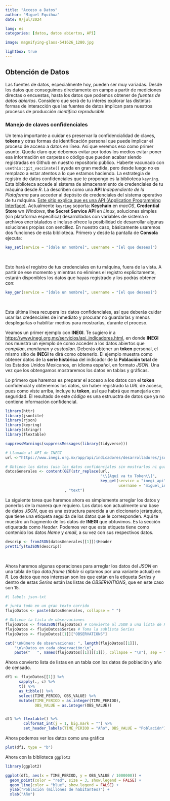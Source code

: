 ```yaml
---
title: "Acceso a Datos"
author: "Miguel Equihua"
date: 9/jul/2024

lang: es
categories: [datos, datos abiertos, API]

image: magnifying-glass-541626_1280.jpg

lightbox: true
---
```


## Obtención de Datos

Las fuentes de datos, especialmente hoy, pueden ser muy variadas. Desde los datos que conseguimos directamente en campo a partir de mediciones directas o encuestas, hasta los datos que podemos obtener de _fuentes de datos abiertos_. Considero que será de tu interés explorar las distintas formas de interacción que las fuentes de datos implican para nuestros procesos de producción _científica reproducible_.

### Manejo de claves confidenciales

Un tema importante a cuidar es preservar la confidencialidad de claves, **tokens** y otras formas de identificación personal que puede implicar el proceso de acceso a datos en línea. Así que veremos eso como primer asunto. Queda claro que debemos evitar por todos los medios evitar poner esa información en carpetas o código que pueden acabar siendo registradas en Github en nuestro repositorio público. Haberte vacunado con `usethis::git_vaccinate()` ayuda en gran medida, pero desde luego no es remplazo a estar atentos a lo que estamos haciendo. La estrategia de registro de datos confidenciales que te propongo es la biblioteca `keyring`. Esta biblioteca accede al sistema de almacenamiento de credenciales de tu máquina desde _R_. La describen como una **API** _Independiente de la Plataforma_ para acceder al depósito de credenciales del sistema operativo de tu máquina. [Este sitio explica que es una API (Application Programming Interface)](https://aws.amazon.com/es/what-is/api/). Actualmente `keyring` soporta:  **Keychain** en _macOS_, **Credential Store** wn _Windows_, **the Secret Service API** en _Linux_, soluciones simples (sin plataforma específica) desarrollados con variables de sistema o archivos encristalados e incluso ofrece la posibilidad de desarrollar algunas soluciones propias con sencillez. En nuestro caso, básicamente usaremos dos funciones de esta biblioteca. Primero y desde la pantalla de **Consola** ejecuta:
\

```r
key_set(service = "[dale un nombre]", username = "[el que desees]")
```
\

Esto hará el registro de tus credenciales en tu máquina, fuera de la vista. A partir de ese momento y mientras no elimines el registro explícitamente, estarán disponibles los datos que hayas registrado y los podrás obtener con: 
\

```r
key_ger(service = "[dale un nombre]", username = "[el que desees]")

```
\

Esta última línea recupera los datos confidenciales, así que deberás cuidar usar las credenciales de inmediato y procurar no guardarlas y menos desplegarlas o habilitar medios para mostrarlas, durante el proceso.

Veamos un primer ejemplo con **INEGI**. Te sugiero ir a [https://www.inegi.org.mx/servicios/api_indicadores.html](https://www.inegi.org.mx/servicios/api_indicadores.html), en donde **INEGI** nos muestra un ejemplo de como acceder a los datos abiertos que _compilan_, _mantienen_ y _custodian_. Deberás obtener un **token** personal, el mismo sitio de **INEGI** te dirá como obtenerlo. El ejemplo muestra como obtener datos de la **serie histórica** del indicador de la **Población total** de los Estados Unidos Mexicanos, en idioma español, en formato _JSON_. Una vez que los obtengamos mostraremos los datos en tablas y gráficas.

Lo primero que haremos es preparar el acceso a los datos con el **token** confidencial y obtenemos los datos, sin haber registrado la _URL_ de acceso, pues como viste arriba, incluye tu **token**, así que habrá que manejarla con seguridad. El resultado de este _código_ es una estruuctra de datos que ya no contiene información confidencial.

```r
library(httr)
library(jsonlite)
library(rjson)
library(keyring)
library(stringr)
library(flextable)

suppressWarnings(suppressMessages(library(tidyverse)))

# Llamado al API de INEGI
url <-"https://www.inegi.org.mx/app/api/indicadores/desarrolladores/jsonxml/INDICATOR/1002000001/es/00000/false/BISE/2.0/[Aquí va tu Token]?type=json"

# Obtiene los datos (usa los datos confidenciales sin mostrarlos ni guardarlos)
datosGenerales <- content(GET(str_replace(url,
                                          "\\[Aquí va tu Token\\]",
                                          key_get(service = "inegi_api",
                                                  username = "miguel_inegi")))
                          , "text")

```


La siguiente tarea que haremos ahora es simplemente arreglar los datos y ponerlos de la manera que requiero. Los datos son actualmente una base de datos _JSON_, que es una estructura parecida a un diccionario jerárquico, que tiene una etiqueta seguida de los datos que le corresponden. Aquí te muestro un fragmento de los datos de **INEGI** que obtuvimos. Es la sección etiquetada como _Header_. Podemos ver que esta etiqueta tiene como contenido los datos _Name_ y _email_, a su vez con sus respectivos datos.


```r
descrip <- fromJSON(datosGenerales[[1]])$Header
prettify(toJSON(descrip))
```

\

Ahora haremos algunas operaciones para arreglar los datos del _JSON_ en una tabla de tipo _data.frame_ (_tibble_ si optamos por una variante actual) en _R_. Los datos que nos interesan son los que están en la etiqueta _Series_ y dentro de estas _Series_ están las listas de _OBSERVATIONS_, que en este caso son 15.

```r
#| label: json-txt

# junta todo en un gran texto corrido
flujoDatos <- paste(datosGenerales, collapse = " ") 

# Obtiene la lista de observaciones 
flujoDatos <- fromJSON(flujoDatos) # Convierte al JSON a una lista de R
flujoDatos <- flujoDatos$Series # Toma la sublista Series 
flujoDatos <- flujoDatos[[1]]["OBSERVATIONS"]

cat("\nNúmero de observaciones: ", length(flujoDatos[[1]]),
    "\n\nDatos en cada observación:\n",
    paste("   ", names(flujoDatos[[1]][[1]]), collapse = "\n"), sep = "")

```

Ahora convierto lista de listas en un tabla con los datos de población y año de censado.

```r


df1 <- flujoDatos[[1]] %>% 
      sapply(., c) %>% 
      t() %>% 
      as_tibble() %>% 
      select(TIME_PERIOD, OBS_VALUE) %>% 
      mutate(TIME_PERIOD = as.integer(TIME_PERIOD),
             OBS_VALUE = as.integer(OBS_VALUE))


df1 %>% flextable() %>% 
        colformat_int(j = 1, big.mark = "") %>% 
        set_header_labels(TIME_PERIOD = "Año", OBS_VALUE = "Población")

```

Ahora podemos ver los datos como una gráfica

```r

plot(df1, type = "b")

```

Ahora con la biblioteca `ggplot2`

```r
library(ggplot2)

ggplot(df1, aes(x = TIME_PERIOD, y = OBS_VALUE / 1000000)) +
  geom_point(color = "red", size = 3, show.legend = FALSE) +
  geom_line(color = "blue", show.legend = FALSE) +
  ylab("Población (millones de habitantes)") +
  xlab("Año")

```

